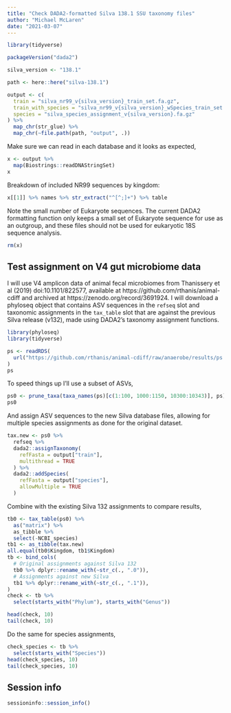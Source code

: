 ```yaml
---
title: "Check DADA2-formatted Silva 138.1 SSU taxonomy files"
author: "Michael McLaren"
date: "2021-03-07"
---
```


```r
library(tidyverse)

packageVersion("dada2")

silva_version <- "138.1"

path <- here::here("silva-138.1")
```

```r
output <- c(
  train = "silva_nr99_v{silva_version}_train_set.fa.gz",
  train_with_species = "silva_nr99_v{silva_version}_wSpecies_train_set.fa.gz",
  species = "silva_species_assignment_v{silva_version}.fa.gz"
) %>%
  map_chr(str_glue) %>%
  map_chr(~file.path(path, "output", .))
```

Make sure we can read in each database and it looks as expected,
```r
x <- output %>%
  map(Biostrings::readDNAStringSet)
x
```

Breakdown of included NR99 sequences by kingdom:
```r
x[[1]] %>% names %>% str_extract("^[^;]+") %>% table
```

Note the small number of Eukaryote sequences. 
The current DADA2 formatting function only keeps a small set of Eukaryote sequence for use as an outgroup, and these files should not be used for eukaryotic 18S sequence analysis.

```r
rm(x)
```

## Test assignment on V4 gut microbiome data

I will use V4 amplicon data of animal fecal microbiomes from Thanissery et al (2019) doi:10.1101/822577, available at https://github.com/rthanis/animal-cdiff and archived at https://zenodo.org/record/3691924. 
I will download a phyloseq object that contains ASV sequences in the `refseq` slot and taxonomic assignments in the `tax_table` slot that are against the previous Silva release (v132), made using DADA2's taxonomy assignment functions.
```r
library(phyloseq)
library(tidyverse)

ps <- readRDS(
  url("https://github.com/rthanis/animal-cdiff/raw/anaerobe/results/ps.Rds")
)
ps
```
To speed things up I'll use a subset of ASVs,
```r
ps0 <- prune_taxa(taxa_names(ps)[c(1:100, 1000:1150, 10300:10343)], ps)
ps0
```
And assign ASV sequences to the new Silva database files, allowing for multiple species assignments as done for the original dataset.
```r
tax.new <- ps0 %>%
  refseq %>%
  dada2::assignTaxonomy(
    refFasta = output["train"],
    multithread = TRUE
  ) %>%
  dada2::addSpecies(
    refFasta = output["species"],
    allowMultiple = TRUE
  )
```
Combine with the existing Silva 132 assignments to compare results,
```r
tb0 <- tax_table(ps0) %>%
  as("matrix") %>%
  as_tibble %>%
  select(-NCBI_species)
tb1 <- as_tibble(tax.new)
all.equal(tb0$Kingdom, tb1$Kingdom)
tb <- bind_cols(
  # Original assignments against Silva 132
  tb0 %>% dplyr::rename_with(~str_c(., ".0")), 
  # Assignments against new Silva
  tb1 %>% dplyr::rename_with(~str_c(., ".1")),
)
check <- tb %>%
  select(starts_with("Phylum"), starts_with("Genus"))
```
```r
head(check, 10)
tail(check, 10)
```

Do the same for species assignments,
```r
check_species <- tb %>%
  select(starts_with("Species"))
head(check_species, 10)
tail(check_species, 10)
```

## Session info

```r
sessioninfo::session_info()
```
